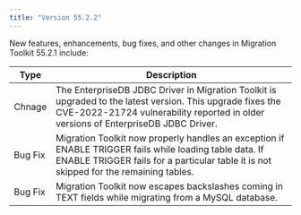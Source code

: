 ```yaml
---
title: "Version 55.2.2"
---
```


New features, enhancements, bug fixes, and other changes in Migration Toolkit 55.2.1 include:

| Type | Description |
| ---- |------------ |
| Chnage | The EnterpriseDB JDBC Driver in Migration Toolkit is upgraded to the latest version. This upgrade fixes the CVE-2022-21724 vulnerability reported in older versions of EnterpriseDB JDBC Driver. |
| Bug Fix | Migration Toolkit now properly handles an exception if ENABLE TRIGGER fails while loading table data. If ENABLE TRIGGER fails for a particular table it is not skipped for the remaining tables.  |
| Bug Fix | Migration Toolkit now escapes backslashes coming in TEXT fields while migrating from a MySQL database. |


